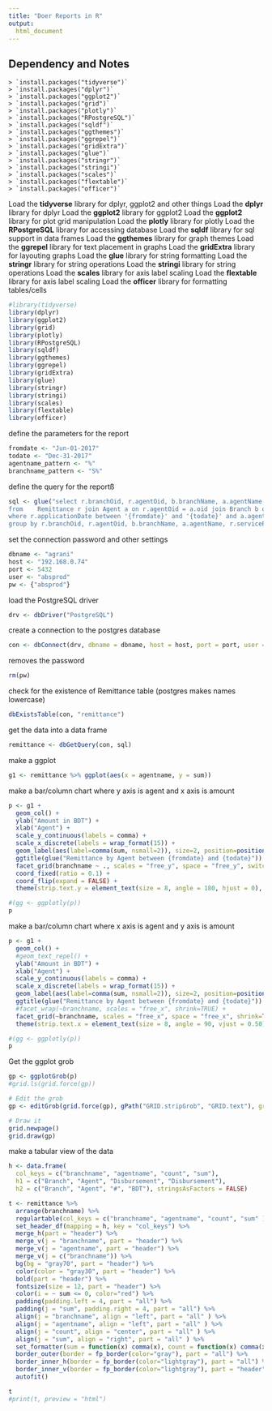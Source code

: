 ```yaml
---
title: "Doer Reports in R"
output:
  html_document
---
```


## Dependency and Notes

    > `install.packages("tidyverse")`
    > `install.packages("dplyr")`
    > `install.packages("ggplot2")`
    > `install.packages("grid")`
    > `install.packages("plotly")`
    > `install.packages("RPostgreSQL")`
    > `install.packages("sqldf")`
    > `install.packages("ggthemes")`
    > `install.packages("ggrepel")`
    > `install.packages("gridExtra")`
    > `install.packages("glue")`
    > `install.packages("stringr")`
    > `install.packages("stringi")`
    > `install.packages("scales")`
    > `install.packages("flextable")`
    > `install.packages("officer")`

Load the **tidyverse** library for dplyr, ggplot2 and other things
Load the **dplyr** library for dplyr
Load the **ggplot2** library for ggplot2
Load the **ggplot2** library for plot grid manipulation
Load the **plotly** library for plotly
Load the **RPostgreSQL** library for accessing database
Load the **sqldf** library for sql support in data frames
Load the **ggthemes** library for graph themes
Load the **ggrepel** library for text placement in graphs
Load the **gridExtra** library for layouting graphs
Load the **glue** library for string formatting
Load the **stringr** library for string operations
Load the **stringi** library for string operations
Load the **scales** library for axis label scaling
Load the **flextable** library for axis label scaling
Load the **officer** library for formatting tables/cells

```r
#library(tidyverse)
library(dplyr)
library(ggplot2)
library(grid)
library(plotly)
library(RPostgreSQL)
library(sqldf)
library(ggthemes)
library(ggrepel)
library(gridExtra)
library(glue)
library(stringr)
library(stringi)
library(scales)
library(flextable)
library(officer)
```

define the parameters for the report
```r
fromdate <- "Jun-01-2017"
todate <- "Dec-31-2017"
agentname_pattern <- "%"
branchname_pattern <- "S%"
```

define the query for the reportß
```r
sql <- glue("select r.branchOid, r.agentOid, b.branchName, a.agentName, r.servicePointOid, count(*), sum(r.actualAmountInBdt)
from 	Remittance r join Agent a on r.agentOid = a.oid join Branch b on r.branchOid = b.oid
where r.applicationDate between '{fromdate}' and '{todate}' and a.agentName like '{agentname_pattern}' and b.branchName like '{branchname_pattern}'
group by r.branchOid, r.agentOid, b.branchName, a.agentName, r.servicePointOid;")
```

set the connection password and other settings
```r
dbname <- "agrani"
host <- "192.168.0.74"
port <- 5432
user <- "absprod"
pw <- {"absprod"}
```

load the PostgreSQL driver
```r
drv <- dbDriver("PostgreSQL")
```

create a connection to the postgres database
```r
con <- dbConnect(drv, dbname = dbname, host = host, port = port, user = user, password = pw)
```

removes the password
```r
rm(pw)
```

check for the existence of Remittance table (postgres makes names lowercase)
```r
dbExistsTable(con, "remittance")
```

get the data into a data frame
```r
remittance <- dbGetQuery(con, sql)
```

make a ggplot
```r
g1 <- remittance %>% ggplot(aes(x = agentname, y = sum))
```

make a bar/column chart where y axis is agent and x axis is amount
```r
p <- g1 + 
  geom_col() +
  ylab("Amount in BDT") +
  xlab("Agent") +
  scale_y_continuous(labels = comma) +
  scale_x_discrete(labels = wrap_format(15)) +
  geom_label(aes(label=comma(sum, nsmall=2)), size=2, position=position_dodge(width=0.9), vjust=0.50) +
  ggtitle(glue("Remittance by Agent between {fromdate} and {todate}")) +
  facet_grid(branchname ~ ., scales = "free_y", space = "free_y", switch = "y", shrink=TRUE, labeller = label_wrap_gen(width=15)) +
  coord_fixed(ratio = 0.1) + 
  coord_flip(expand = FALSE) + 
  theme(strip.text.y = element_text(size = 8, angle = 180, hjust = 0), axis.text.y = element_text(size = 8))

#(gg <- ggplotly(p))
p
```

make a bar/column chart where x axis is agent and y axis is amount
```r
p <- g1 + 
  geom_col() +
  #geom_text_repel() +
  ylab("Amount in BDT") +
  xlab("Agent") +
  scale_y_continuous(labels = comma) +
  scale_x_discrete(labels = wrap_format(15)) +
  geom_label(aes(label=comma(sum, nsmall=2)), size=2, position=position_dodge(width=0.9), vjust=0.50) +
  ggtitle(glue("Remittance by Agent between {fromdate} and {todate}")) +
  #facet_wrap(~branchname, scales = "free_x", shrink=TRUE) +
  facet_grid(~branchname, scales = "free_x", space = "free_x", shrink=TRUE) +
  theme(strip.text.x = element_text(size = 8, angle = 90, vjust = 0.50), axis.text.y = element_text(size = 8), axis.text.x = element_text(size = 8, angle = 45, vjust = 0.50))

#(gg <- ggplotly(p))
p
```

Get the ggplot grob
```r
gp <- ggplotGrob(p)
#grid.ls(grid.force(gp))

# Edit the grob
gp <- editGrob(grid.force(gp), gPath("GRID.stripGrob", "GRID.text"), grep = TRUE, global = TRUE, just = "right", x = unit(0, "npc"))

# Draw it
grid.newpage()
grid.draw(gp)
```

make a tabular view of the data
```r
h <- data.frame(
  col_keys = c("branchname", "agentname", "count", "sum"),
  h1 = c("Branch", "Agent", "Disbursement", "Disbursement"),
  h2 = c("Branch", "Agent", "#", "BDT"), stringsAsFactors = FALSE)

t <- remittance %>% 
  arrange(branchname) %>% 
  regulartable(col_keys = c("branchname", "agentname", "count", "sum" )) %>% 
  set_header_df(mapping = h, key = "col_keys") %>% 
  merge_h(part = "header") %>% 
  merge_v(j = "branchname", part = "header") %>% 
  merge_v(j = "agentname", part = "header") %>% 
  merge_v(j = c("branchname")) %>% 
  bg(bg = "gray70", part = "header") %>% 
  color(color = "gray30", part = "header") %>% 
  bold(part = "header") %>% 
  fontsize(size = 12, part = "header") %>% 
  color(i = ~ sum <= 0, color="red") %>% 
  padding(padding.left = 4, part = "all") %>% 
  padding(j = "sum", padding.right = 4, part = "all") %>% 
  align(j = "branchname", align = "left", part = "all" ) %>% 
  align(j = "agentname", align = "left", part = "all" ) %>% 
  align(j = "count", align = "center", part = "all" ) %>% 
  align(j = "sum", align = "right", part = "all" ) %>% 
  set_formatter(sum = function(x) comma(x), count = function(x) comma(x, nsmall=0)) %>% 
  border_outer(border = fp_border(color="gray"), part = "all") %>% 
  border_inner_h(border = fp_border(color="lightgray"), part = "all") %>% 
  border_inner_v(border = fp_border(color="lightgray"), part = "header") %>% 
  autofit()

t
#print(t, preview = "html")
```
